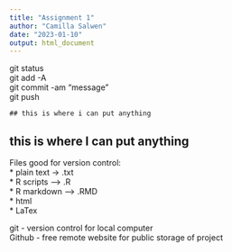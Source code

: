 ```yaml
---
title: "Assignment 1"
author: "Camilla Salwen"
date: "2023-01-10"
output: html_document
---
```


git status  
git add -A  
git commit -am "message"  
git push  

`## this is where i can put anything`

## this is where I can put anything

Files good for version control:  
  * plain text -> .txt  
  * R scripts --> .R  
  * R markdown --> .RMD  
  * html  
  * LaTex  

git - version control for local computer  
Github - free remote website for public storage of project